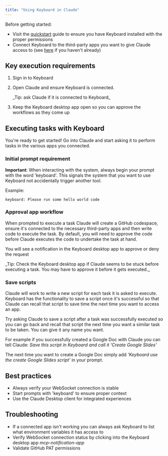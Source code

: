 ```yaml
---
title: "Using Keyboard in Claude"
---
```


<Note>
  Before getting started:

  - Visit the [quickstart](https://docs.keyboard.dev/docs/quickstart) guide to ensure you have Keyboard installed with the proper permissions
  - Connect Keyboard to the third-party apps you want to give Claude access to (see [here](https://docs.keyboard.dev/docs/connectapps) if you haven't already)
</Note>

## Key execution requirements

1. Sign in to Keyboard
2. Open Claude and ensure Keyboard is connected. 

   <Tip>
     _Tip: ask Claude if it is connected to Keyboard_
   </Tip>
3. Keep the Keyboard desktop app open so you can approve the workflows as they come up

## Executing tasks with Keyboard

You're ready to get started\! Go into Claude and start asking it to perform tasks in the various apps you connected.

### Initial prompt requirement

**Important**: When interacting with the system, always begin your prompt with the word 'keyboard'. This signals the system that you want to use Keyboard not accidentally trigger another tool.

Example:

```
keyboard: Please run some hello world code
```

### Approval app workflow

When prompted to execute a task Claude will create a GitHub codespace, ensure it's connected to the necessary third-party apps and then write code to execute the task. By default, you will need to approve the code before Claude executes the code to undertake the task at hand.

You will see a notification in the Keyboard desktop app to approve or deny the request

<Tip>
  _Tip: Check the Keyboard desktop app if Claude seems to be stuck before executing a task. You may have to approve it before it gets executed._
</Tip>

### Save scripts

Claude will work to write a new script for each task it is asked to execute. Keyboard has the functionality to save a script once it's successful so that Claude can recall that script to save time the next time you want to access an app.

Try asking Claude to save a script after a task was successfully executed so you can go back and recall that script the next time you want a similar task to be taken. You can give it any name you want.

For example if you successfully created a Google Doc with Claude you can tell Claude: _Save this script in Keyboard and call it 'Create Google Slides'_

The next time you want to create a Google Doc simply add _'Keyboard use the create Google Slides script'_ in your prompt.

## Best practices

- Always verify your WebSocket connection is stable
- Start prompts with 'keyboard' to ensure proper context
- Use the Claude Desktop client for integrated experiences

## Troubleshooting

- If a connected app isn't working you can always ask Keyboard to list what environment variables it has access to
- Verify WebSocket connection status by clicking into the Keyboard desktop app _mcp-notification-app_
- Validate GitHub PAT permissions